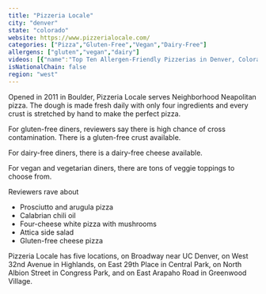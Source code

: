 ```yaml
---
title: "Pizzeria Locale"
city: "denver"
state: "colorado"
website: https://www.pizzerialocale.com/
categories: ["Pizza","Gluten-Free","Vegan","Dairy-Free"]
allergens: ["gluten","vegan","dairy"]
videos: [{"name":"Top Ten Allergen-Friendly Pizzerias in Denver, Colorado","url":"https://www.youtube.com/watch?v=kRkhFcF2jg4"}]
isNationalChain: false
region: "west"
---
```

Opened in 2011 in Boulder, Pizzeria Locale serves Neighborhood Neapolitan pizza. The dough is made fresh daily with only four ingredients and every crust is stretched by hand to make the perfect pizza.

For gluten-free diners, reviewers say there is high chance of cross contamination. There is a gluten-free crust available.

For dairy-free diners, there is a dairy-free cheese available.

For vegan and vegetarian diners, there are tons of veggie toppings to choose from.

Reviewers rave about
* Prosciutto and arugula pizza
* Calabrian chili oil
* Four-cheese white pizza with mushrooms
* Attica side salad
* Gluten-free cheese pizza

Pizzeria Locale has five locations, on Broadway near UC Denver, on West 32nd Avenue in Highlands, on East 29th Place in Central Park, on North Albion Street in Congress Park, and on East Arapaho Road in Greenwood Village.
